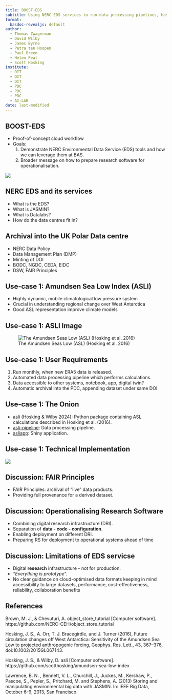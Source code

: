 ```yaml
---
title: BOOST-EDS
subtitle: Using NERC EDS services to run data processing pipelines, host applications and archive live data products. 
format:
  basdoc-revealjs: default
author: 
  - Thomas Zwagerman
  - David Wilby
  - James Byrne
  - Petra ten Hoopen
  - Paul Breen
  - Helen Peat
  - Scott Hosking
institute: 
  - DIT
  - DIT
  - DIT
  - PDC
  - PDC
  - PDC
  - AI-LAB
date: last-modified
---
```


## BOOST-EDS

- Proof-of-concept cloud workflow
- Goals:
  1. Demonstrate NERC Environmental Data Service (EDS) tools and how we can leverage them at BAS.
  2. Broader message on how to prepare research software for operationalisation.

![](https://cdn.web.bas.ac.uk/bas-style-kit/0.6.1/img/logos-symbols/bas-logo-inverse-transparent-256.png)

## NERC EDS and its services
- What is the EDS?
- What is JASMIN?
- What is Datalabs?
- How do the data centres fit in? 

## Archival into the UK Polar Data centre
- NERC Data Policy
- Data Management Plan (DMP)
- Minting of DOI
- BODC, NGDC, CEDA, EIDC
- DSW, FAIR Principles

## Use-case 1: Amundsen Sea Low Index (ASLI)

-   Highly dynamic, mobile climatological low pressure system
-   Crucial in understanding regional change over West Antarctica
-   Good ASL representation improve climate models

## Use-case 1: ASLI Image

![The Amundsen Seas Low (ASL) (Hosking et al. 2016)](images/asl.jpg)

## Use-case 1: User Requirements

1. Run monthly, when new ERA5 data is released.
1. Automated data processing pipeline which performs calculations.
1. Data accessible to other systems, notebook, app, digital twin?
1. Automatic archival into the PDC, appending dataset under same DOI.

## Use-case 1: The Onion
* [asli](https://github.com/davidwilby/amundsen-sea-low-index) (Hosking & Wilby 2024): Python package containing ASL calculations described in Hosking et al. (2016).
* [asli-pipeline](https://github.com/antarctica/asli-pipeline): Data processing pipeline.
* [asliapp](https://github.com/antarctica/asliapp/tree/main): Shiny application.

## Use-case 1: Technical Implementation
![](images/asli-technical-overview-light.png)

## Discussion: FAIR Principles
- FAIR Principles: archival of "live" data products.
- Providing full provenance for a derived dataset.

## Discussion: Operationalising Research Software
- Combining digital research infrastructure (DRI).
- Separation of **data - code - configuration**.
- Enabling deployment on different DRI.
- Preparing RS for deployment to operational systems ahead of time

## Discussion: Limitations of EDS servicse
- Digital **research** infrastructure - not for production.
- _"Everything is prototype"._
- No clear guidance on cloud-optimised data formats keeping in mind accessibility to large datasets, performance, cost-effectiveness, reliability, collaboration benefits


## References {.smaller}
Brown, M. J., & Chevuturi, A. object_store_tutorial [Computer software]. https://github.com/NERC-CEH/object_store_tutorial

Hosking, J. S., A. Orr, T. J. Bracegirdle, and J. Turner (2016), Future circulation changes off West Antarctica: Sensitivity of the Amundsen Sea Low to projected anthropogenic forcing, Geophys. Res. Lett., 43, 367–376, doi:10.1002/2015GL067143.

Hosking, J. S., & Wilby, D. asli [Computer software]. https://github.com/scotthosking/amundsen-sea-low-index

Lawrence, B. N. , Bennett, V. L., Churchill, J., Juckes, M., Kershaw, P., Pascoe, S., Pepler, S., Pritchard, M. and Stephens, A. (2013) Storing and manipulating environmental big data with JASMIN. In: IEEE Big Data, October 6-9, 2013, San Francisco.